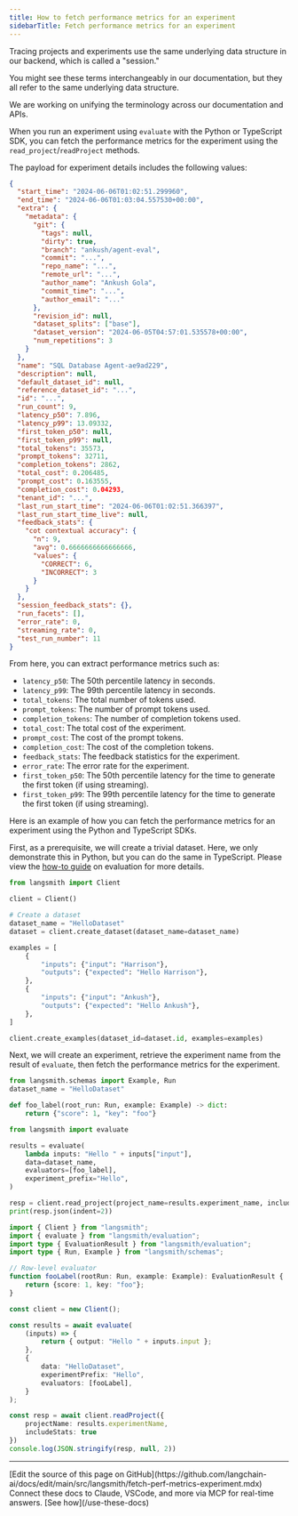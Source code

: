```yaml
---
title: How to fetch performance metrics for an experiment
sidebarTitle: Fetch performance metrics for an experiment
---
```


<Check>
Tracing projects and experiments use the same underlying data structure in our backend, which is called a "session."

You might see these terms interchangeably in our documentation, but they all refer to the same underlying data structure.

We are working on unifying the terminology across our documentation and APIs.
</Check>

When you run an experiment using `evaluate` with the Python or TypeScript SDK, you can fetch the performance metrics for the experiment using the `read_project`/`readProject` methods.

The payload for experiment details includes the following values:

```json
{
  "start_time": "2024-06-06T01:02:51.299960",
  "end_time": "2024-06-06T01:03:04.557530+00:00",
  "extra": {
    "metadata": {
      "git": {
        "tags": null,
        "dirty": true,
        "branch": "ankush/agent-eval",
        "commit": "...",
        "repo_name": "...",
        "remote_url": "...",
        "author_name": "Ankush Gola",
        "commit_time": "...",
        "author_email": "..."
      },
      "revision_id": null,
      "dataset_splits": ["base"],
      "dataset_version": "2024-06-05T04:57:01.535578+00:00",
      "num_repetitions": 3
    }
  },
  "name": "SQL Database Agent-ae9ad229",
  "description": null,
  "default_dataset_id": null,
  "reference_dataset_id": "...",
  "id": "...",
  "run_count": 9,
  "latency_p50": 7.896,
  "latency_p99": 13.09332,
  "first_token_p50": null,
  "first_token_p99": null,
  "total_tokens": 35573,
  "prompt_tokens": 32711,
  "completion_tokens": 2862,
  "total_cost": 0.206485,
  "prompt_cost": 0.163555,
  "completion_cost": 0.04293,
  "tenant_id": "...",
  "last_run_start_time": "2024-06-06T01:02:51.366397",
  "last_run_start_time_live": null,
  "feedback_stats": {
    "cot contextual accuracy": {
      "n": 9,
      "avg": 0.6666666666666666,
      "values": {
        "CORRECT": 6,
        "INCORRECT": 3
      }
    }
  },
  "session_feedback_stats": {},
  "run_facets": [],
  "error_rate": 0,
  "streaming_rate": 0,
  "test_run_number": 11
}
```

From here, you can extract performance metrics such as:

* `latency_p50`: The 50th percentile latency in seconds.
* `latency_p99`: The 99th percentile latency in seconds.
* `total_tokens`: The total number of tokens used.
* `prompt_tokens`: The number of prompt tokens used.
* `completion_tokens`: The number of completion tokens used.
* `total_cost`: The total cost of the experiment.
* `prompt_cost`: The cost of the prompt tokens.
* `completion_cost`: The cost of the completion tokens.
* `feedback_stats`: The feedback statistics for the experiment.
* `error_rate`: The error rate for the experiment.
* `first_token_p50`: The 50th percentile latency for the time to generate the first token (if using streaming).
* `first_token_p99`: The 99th percentile latency for the time to generate the first token (if using streaming).

Here is an example of how you can fetch the performance metrics for an experiment using the Python and TypeScript SDKs.

First, as a prerequisite, we will create a trivial dataset. Here, we only demonstrate this in Python, but you can do the same in TypeScript. Please view the [how-to guide](/langsmith/evaluate-llm-application) on evaluation for more details.

```python
from langsmith import Client

client = Client()

# Create a dataset
dataset_name = "HelloDataset"
dataset = client.create_dataset(dataset_name=dataset_name)

examples = [
    {
        "inputs": {"input": "Harrison"},
        "outputs": {"expected": "Hello Harrison"},
    },
    {
        "inputs": {"input": "Ankush"},
        "outputs": {"expected": "Hello Ankush"},
    },
]

client.create_examples(dataset_id=dataset.id, examples=examples)
```

Next, we will create an experiment, retrieve the experiment name from the result of `evaluate`, then fetch the performance metrics for the experiment.

<CodeGroup>

```python Python
from langsmith.schemas import Example, Run
dataset_name = "HelloDataset"

def foo_label(root_run: Run, example: Example) -> dict:
    return {"score": 1, "key": "foo"}

from langsmith import evaluate

results = evaluate(
    lambda inputs: "Hello " + inputs["input"],
    data=dataset_name,
    evaluators=[foo_label],
    experiment_prefix="Hello",
)

resp = client.read_project(project_name=results.experiment_name, include_stats=True)
print(resp.json(indent=2))
```

```typescript TypeScript
import { Client } from "langsmith";
import { evaluate } from "langsmith/evaluation";
import type { EvaluationResult } from "langsmith/evaluation";
import type { Run, Example } from "langsmith/schemas";

// Row-level evaluator
function fooLabel(rootRun: Run, example: Example): EvaluationResult {
    return {score: 1, key: "foo"};
}

const client = new Client();

const results = await evaluate(
    (inputs) => {
        return { output: "Hello " + inputs.input };
    },
    {
        data: "HelloDataset",
        experimentPrefix: "Hello",
        evaluators: [fooLabel],
    }
);

const resp = await client.readProject({
    projectName: results.experimentName,
    includeStats: true
})
console.log(JSON.stringify(resp, null, 2))
```

</CodeGroup>

---

<Callout icon="pen-to-square" iconType="regular">
    [Edit the source of this page on GitHub](https://github.com/langchain-ai/docs/edit/main/src/langsmith/fetch-perf-metrics-experiment.mdx)
</Callout>
<Tip icon="terminal" iconType="regular">
    Connect these docs to Claude, VSCode, and more via MCP for    real-time answers. [See how](/use-these-docs)
</Tip>
